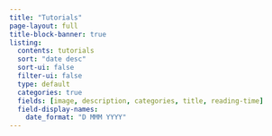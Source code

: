 ```yaml
---
title: "Tutorials"
page-layout: full
title-block-banner: true
listing:
  contents: tutorials
  sort: "date desc"
  sort-ui: false
  filter-ui: false
  type: default
  categories: true
  fields: [image, description, categories, title, reading-time]
  field-display-names:
    date_format: "D MMM YYYY"
---
```


